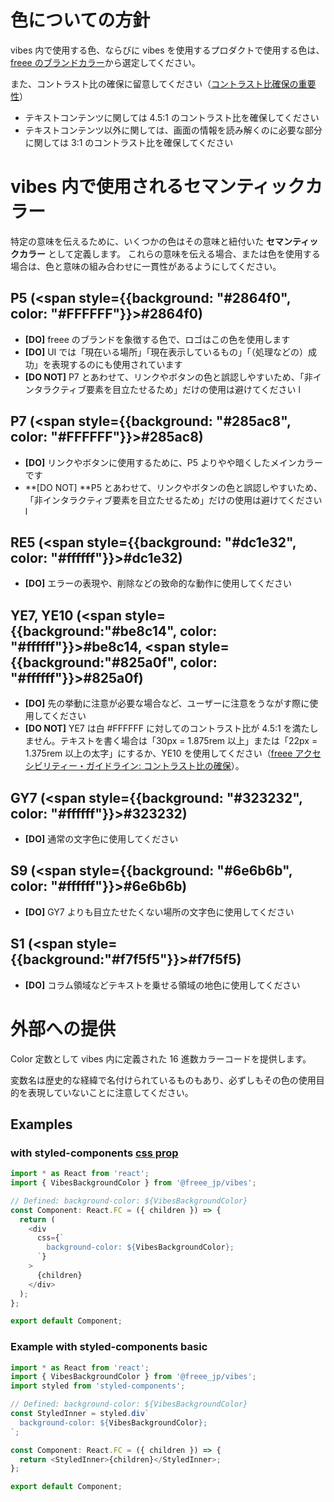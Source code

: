
<Meta title="doc/Colors" />

# 色についての方針

vibes 内で使用する色、ならびに vibes を使用するプロダクトで使用する色は、[freee のブランドカラー](https://brand.freee.co.jp/designelements/color/)から選定してください。

また、コントラスト比の確保に留意してください（[コントラスト比確保の重要性](https://a11y-guidelines.freee.co.jp/explanations/contrast.html)）

- テキストコンテンツに関しては 4.5:1 のコントラスト比を確保してください
- テキストコンテンツ以外に関しては、画面の情報を読み解くのに必要な部分に関しては 3:1 のコントラスト比を確保してください

# vibes 内で使用されるセマンティックカラー

特定の意味を伝えるために、いくつかの色はその意味と紐付いた **セマンティックカラー** として定義します。
これらの意味を伝える場合、または色を使用する場合は、色と意味の組み合わせに一貫性があるようにしてください。

## P5 (<span style={{background: "#2864f0", color: "#FFFFFF"}}>#2864f0</span>)

- **[DO]** freee のブランドを象徴する色で、ロゴはこの色を使用します
- **[DO]** UI では「現在いる場所」「現在表示しているもの」「（処理などの）成功」を表現するのにも使用されています
- **[DO NOT]** P7 とあわせて、リンクやボタンの色と誤認しやすいため、「非インタラクティブ要素を目立たせるため」だけの使用は避けてください l

## P7 (<span style={{background: "#285ac8", color: "#FFFFFF"}}>#285ac8</span>)

- **[DO]** リンクやボタンに使用するために、P5 よりやや暗くしたメインカラーです
- **[DO NOT] **P5 とあわせて、リンクやボタンの色と誤認しやすいため、「非インタラクティブ要素を目立たせるため」だけの使用は避けてください l

## RE5 (<span style={{background: "#dc1e32", color: "#ffffff"}}>#dc1e32</span>)

- **[DO]** エラーの表現や、削除などの致命的な動作に使用してください

## YE7, YE10 (<span style={{background:"#be8c14", color: "#ffffff"}}>#be8c14</span>, <span style={{background:"#825a0f", color: "#ffffff"}}>#825a0f</span>)

- **[DO]** 先の挙動に注意が必要な場合など、ユーザーに注意をうながす際に使用してください
- **[DO NOT]** YE7 は白 #FFFFFF に対してのコントラスト比が 4.5:1 を満たしません。テキストを書く場合は「30px = 1.875rem 以上」または「22px = 1.375rem 以上の太字」にするか、YE10 を使用してください（[freee アクセシビリティー・ガイドライン: コントラスト比の確保](https://a11y-guidelines.freee.co.jp/categories/text.html#gl-text-contrast)）。

## GY7 (<span style={{background: "#323232", color: "#ffffff"}}>#323232</span>)

- **[DO]** 通常の文字色に使用してください

## S9 (<span style={{background: "#6e6b6b", color: "#ffffff"}}>#6e6b6b</span>)

- **[DO]** GY7 よりも目立たせたくない場所の文字色に使用してください

## S1 (<span style={{background:"#f7f5f5"}}>#f7f5f5</span>)

- **[DO]** コラム領域などテキストを乗せる領域の地色に使用してください

# 外部への提供

Color 定数として vibes 内に定義された 16 進数カラーコードを提供します。

変数名は歴史的な経緯で名付けられているものもあり、必ずしもその色の使用目的を表現していないことに注意してください。

## Examples

### with styled-components [css prop](https://styled-components.com/docs/api#css-prop)

```typescript
import * as React from 'react';
import { VibesBackgroundColor } from '@freee_jp/vibes';

// Defined: background-color: ${VibesBackgroundColor}
const Component: React.FC = ({ children }) => {
  return (
    <div
      css={`
        background-color: ${VibesBackgroundColor};
      `}
    >
      {children}
    </div>
  );
};

export default Component;
```

### Example with styled-components basic

```typescript
import * as React from 'react';
import { VibesBackgroundColor } from '@freee_jp/vibes';
import styled from 'styled-components';

// Defined: background-color: ${VibesBackgroundColor}
const StyledInner = styled.div`
  background-color: ${VibesBackgroundColor};
`;

const Component: React.FC = ({ children }) => {
  return <StyledInner>{children}</StyledInner>;
};

export default Component;
```
